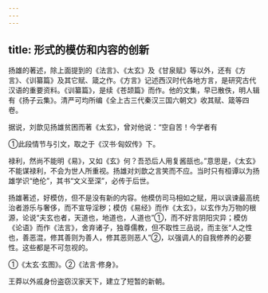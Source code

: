 ```yaml
---
---
---
```

title: 形式的模仿和内容的创新
---



扬雄的著述，除上面提到的《法言》、《太玄》及《甘泉赋》等以外，还有《方言》、《训纂篇》及其它赋、箴之作。《方言》记述西汉时代各地方言，是研究古代汉语的重要资料。《训纂篇》，是续《苍颉篇》而作。他的文集，早已散佚，明人辑有《扬子云集》。清严可均所编《全上古三代秦汉三国六朝文》收其赋、箴等四卷。

据说，刘歆见扬雄贫困而著《太玄》，曾对他说：“空自苦！今学者有

①此段情节与引文，取之于《汉书·匈奴传》下。

禄利，然尚不能明《易》，又如《玄》何？吾恐后人用复酱瓿也。”意思是，《太玄》不能谋禄利，不会为世人所重视。扬雄对刘歆之言笑而不应。当时只有桓谭以为扬雄学识“绝伦”，其书“文义至深”，必传于后世。

扬雄著述，好模仿，但不是没有新的内容。他模仿司马相如之赋，用以讽谏最高统治者游乐与奢侈，而不宣导淫秽；模仿《易经》而作《太玄》，以玄作为万物的根源，论说“夫玄也者，天道也，地道也，人道也”①，而不好言阴阳灾异；模仿《论语》而作《法言》，舍弃诸子，独尊儒教，但不取性三品说，而主张“人之性也，善恶混，修其善则为善人，修其恶则恶人”②，以强调人的自我修养的必要性。这些都是不可忽视的。

①《太玄·玄图》。②《法言·修身》。

王莽以外戚身份盗窃汉家天下，建立了短暂的新朝。